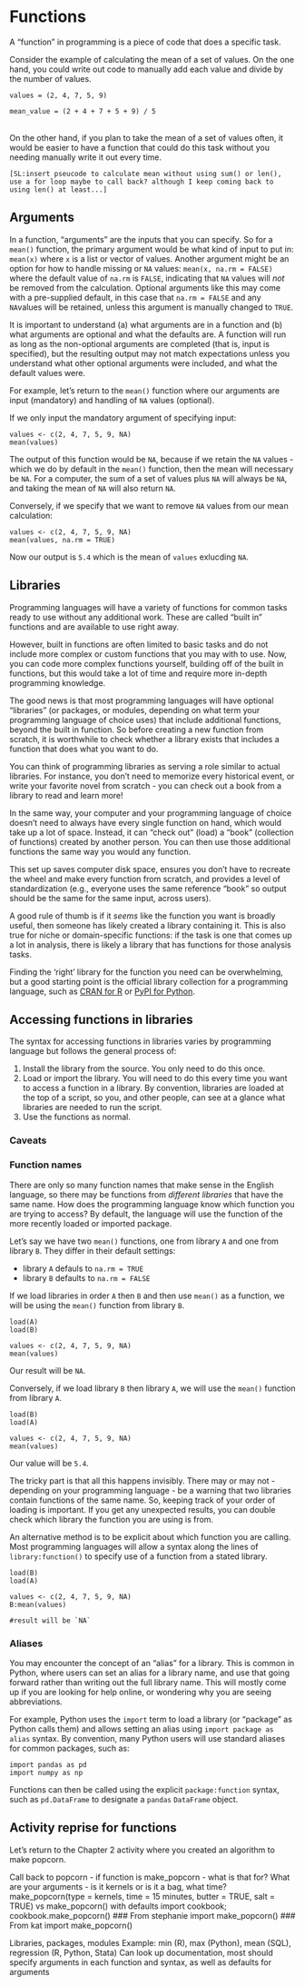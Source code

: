 # Functions

A "function" in programming is a piece of code that does a specific task. 

Consider the example of calculating the mean of a set of values. On the one hand, you could write out code to manually add each value and divide by the number of values.\

```
values = (2, 4, 7, 5, 9)

mean_value = (2 + 4 + 7 + 5 + 9) / 5
```
\
On the other hand, if you plan to take the mean of a set of values often, it would be easier to have a function that could do this task without you needing manually write it out every time.

```
[SL:insert pseucode to calculate mean without using sum() or len(), use a for loop maybe to call back? although I keep coming back to using len() at least...]

```

## Arguments

In a function, "arguments" are the inputs that you can specify. So for a `mean()` function, the primary argument would be what kind of input to put in: `mean(x)` where `x` is a list or vector of values. Another argument might be an option for how to handle missing or `NA` values: `mean(x, na.rm = FALSE)` where the default value of `na.rm` is `FALSE`, indicating that `NA` values will _not_ be removed from the calculation. Optional arguments like this may come with a pre-supplied default, in this case that `na.rm = FALSE` and any `NA`values will be retained, unless this argument is manually changed to `TRUE`.\

It is important to understand (a) what arguments are in a function and (b) what arguments are optional and what the defaults are. A function will run as long as the non-optional arguments are completed (that is, input is specified), but the resulting output may not match expectations unless you understand what other optional arguments were included, and what the default values were.\

For example, let's return to the `mean()` function where our arguments are input (mandatory) and handling of `NA` values (optional).

If we only input the mandatory argument of specifying input:
```
values <- c(2, 4, 7, 5, 9, NA)
mean(values)

```
The output of this function would be `NA`, because if we retain the `NA` values - which we do by default in the `mean()` function, then the mean will necessary be `NA`. For a computer, the sum of a set of values plus `NA` will always be `NA`, and taking the mean of `NA` will also return `NA`.

Conversely, if we specify that we want to remove `NA` values from our mean calculation:

```
values <- c(2, 4, 7, 5, 9, NA)
mean(values, na.rm = TRUE)

```
Now our output is `5.4` which is the mean of `values` exlucding `NA`.

## Libraries

Programming languages will have a variety of functions for common tasks ready to use without any additional work. These are called "built in" functions and are available to use right away.\

However, built in functions are often limited to basic tasks and do not include more complex or custom functions that you may with to use. Now, you can code more complex functions yourself, building off of the built in functions, but this would take a lot of time and require more in-depth programming knowledge.

The good news is that most programming languages will have optional "libraries" (or packages, or modules, depending on what term your programming language of choice uses) that include additional functions, beyond the built in function. So before creating a new function from scratch, it is worthwhile to check whether a library exists that includes a function that does what you want to do.\

You can think of programming libraries as serving a role similar to actual libraries. For instance, you don't need to memorize every historical event, or write your favorite novel from scratch - you can check out a book from a library to read and learn more!\

In the same way, your computer and your programming language of choice doesn't need to always have every single function on hand, which would take up a lot of space. Instead, it can "check out" (load) a "book" (collection of functions) created by another person. You can then use those additional functions the same way you would any function.\

This set up saves computer disk space, ensures you don't have to recreate the wheel and make every function from scratch, and provides a level of standardization (e.g., everyone uses the same reference "book" so output should be the same for the same input, across users).\

A good rule of thumb is if it _seems_ like the function you want is broadly useful, then someone has likely created a library containing it. This is also true for niche or domain-specific functions: if the task is one that comes up a lot in analysis, there is likely a library that has functions for those analysis tasks.\

Finding the 'right' library for the function you need can be overwhelming, but a good starting point is the official library collection for a programming language, such as [CRAN for R](https://cran.r-project.org/web/views/) or [PyPI for Python](https://pypi.org/).

## Accessing functions in libraries

The syntax for accessing functions in libraries varies by programming language but follows the general process of:

1. Install the library from the source. You only need to do this once. 
2. Load or import the library. You will need to do this every time you want to access a function in a library. By convention, libraries are loaded at the top of a script, so you, and other people, can see at a glance what libraries are needed to run the script.
3. Use the functions as normal.

### Caveats

### Function names

There are only so many function names that make sense in the English language, so there may be functions from _different libraries_ that have the same name. How does the programming language know which function you are trying to access? By default, the language will use the function of the more recently loaded or imported package.

Let's say we have two `mean()` functions, one from library `A` and one from library `B`. They differ in their default settings: 

- library `A` defauls to `na.rm = TRUE`
- library `B` defaults to `na.rm = FALSE`

If we load libraries in order `A` then `B` and then use `mean()` as a function, we will be using the `mean()` function from library `B`.

```
load(A)
load(B)

values <- c(2, 4, 7, 5, 9, NA)
mean(values)

```
Our result will be `NA`.

Conversely, if we load library `B` then library `A`, we will use the `mean()` function from library `A`.

```
load(B)
load(A)

values <- c(2, 4, 7, 5, 9, NA)
mean(values)

```

Our value will be `5.4`.

The tricky part is that all this happens invisibly. There may or may not - depending on your programming language - be a warning that two libraries contain functions of the same name. So, keeping track of your order of loading is important. If you get any unexpected results, you can double check which library the function you are using is from.\

An alternative method is to be explicit about which function you are calling. Most programming languages will allow a syntax along the lines of `library:function()` to specify use of a function from a stated library.\

```
load(B)
load(A)

values <- c(2, 4, 7, 5, 9, NA)
B:mean(values)

#result will be `NA`

```
### Aliases

You may encounter the concept of an "alias" for a library. This is common in Python, where users can set an alias for a library name, and use that going forward rather than writing out the full library name. This will mostly come up if you are looking for help online, or wondering why you are seeing abbreviations.

For example, Python uses the `import` term to load a library (or "package" as Python calls them) and allows setting an alias using `import package as alias` syntax. By convention, many Python users will use standard aliases for common packages, such as:

```
import pandas as pd
import numpy as np
```

Functions can then be called using the explicit `package:function` syntax, such as `pd.DataFrame` to designate a `pandas` `DataFrame` object.


## Activity reprise for functions

Let's return to the Chapter 2 activity where you created an algorithm to make popcorn. 

Call back to popcorn - if function is make_popcorn - what is that for? What are your arguments - is it kernels or is it a bag, what time?
make_popcorn(type = kernels, time = 15 minutes, butter = TRUE, salt = TRUE) vs make_popcorn() with defaults
import cookbook; cookbook.make_popcorn()
### From stephanie import make_popcorn()
### From kat import make_popcorn()


Libraries, packages, modules
Example: min (R), max (Python), mean (SQL), regression (R, Python, Stata)
Can look up documentation, most should specify arguments in each function and syntax, as well as defaults for arguments 
